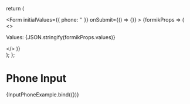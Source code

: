 
  return (
    <div className="input-text-story">
      <Form
        initialValues={{
          phone: ''
        }}
        onSubmit={() => {}}
      >
        {formikProps => (
          <>
            <p className="lc-mb-16">Values: {JSON.stringify(formikProps.values)}</p>
            <InputPhone name="phone" label="Phone Input" formikProps={formikProps} />
          </>
        )}
      </Form>
    </div>
  );
};

<Meta title="Input Phone" component={InputPhone} />

# Phone Input

<Canvas>
  <Story
    name="Input Phone"
    parameters={{
      docs: {
        source: {
          code: dedent``
        }
      }
    }}
  >
    {InputPhoneExample.bind({})}
  </Story>
  <ArgsTable of={InputPhone} />
</Canvas>
